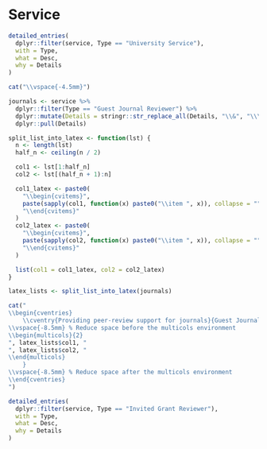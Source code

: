 # Service

```r
detailed_entries(
  dplyr::filter(service, Type == "University Service"),
  with = Type,
  what = Desc,
  why = Details
)

cat("\\vspace{-4.5mm}")

journals <- service %>%
  dplyr::filter(Type == "Guest Journal Reviewer") %>%
  dplyr::mutate(Details = stringr::str_replace_all(Details, "\\&", "\\\\&")) %>%
  dplyr::pull(Details)

split_list_into_latex <- function(lst) {
  n <- length(lst)
  half_n <- ceiling(n / 2)

  col1 <- lst[1:half_n]
  col2 <- lst[(half_n + 1):n]

  col1_latex <- paste0(
    "\\begin{cvitems}",
    paste(sapply(col1, function(x) paste0("\\item ", x)), collapse = ""),
    "\\end{cvitems}"
  )
  col2_latex <- paste0(
    "\\begin{cvitems}",
    paste(sapply(col2, function(x) paste0("\\item ", x)), collapse = ""),
    "\\end{cvitems}"
  )

  list(col1 = col1_latex, col2 = col2_latex)
}

latex_lists <- split_list_into_latex(journals)

cat("
\\begin{cventries}
    \\cventry{Providing peer-review support for journals}{Guest Journal Reviewer}{}{}{
\\vspace{-8.5mm} % Reduce space before the multicols environment
\\begin{multicols}{2}
", latex_lists$col1, "
", latex_lists$col2, "
\\end{multicols}
    }
\\vspace{-8.5mm} % Reduce space after the multicols environment
\\end{cventries}
")

detailed_entries(
  dplyr::filter(service, Type == "Invited Grant Reviewer"),
  with = Type,
  what = Desc,
  why = Details
)
```
